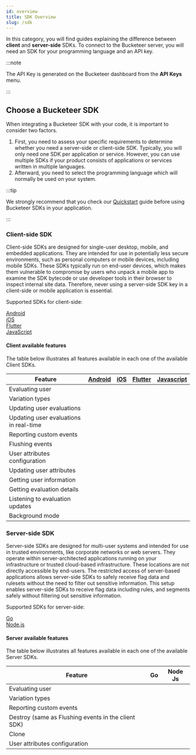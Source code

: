 ```yaml
---
id: overview
title: SDK Overview
slug: /sdk
---
```




In this category, you will find guides explaining the difference between **client** and **server-side** SDKs. To connect to the Bucketeer server, you will need an SDK for your programming language and an API key.

:::note

The API Key is generated on the Bucketeer dashboard from the **API Keys** menu.

:::

## Choose a Bucketeer SDK

When integrating a Bucketeer SDK with your code, it is important to consider two factors.

1. First, you need to assess your specific requirements to determine whether you need a server-side or client-side SDK. Typically, you will only need one SDK per application or service. However, you can use multiple SDKs if your product consists of applications or services written in multiple languages.
2. Afterward, you need to select the programming language which will normally be used on your system.

:::tip

We strongly recommend that you check our [Quickstart](/getting-started/quickstart) guide before using Bucketeer SDKs in your application.

:::

### Client-side SDK

Client-side SDKs are designed for single-user desktop, mobile, and embedded applications. They are intended for use in potentially less secure environments, such as personal computers or mobile devices, including mobile SDKs. These SDKs typically run on end-user devices, which makes them vulnerable to compromise by users who unpack a mobile app to examine the SDK bytecode or use developer tools in their browser to inspect internal site data. Therefore, never using a server-side SDK key in a client-side or mobile application is essential.

Supported SDKs for client-side:


<div className="row" style={{maxWidth: '500px'}}>

  <div className="col--3 text--center">
    <a href="/sdk/client-side/android" className="brand-link">
      <i className="android-icon brand-icon"></i>
      <span>Android</span>
    </a>
  </div>

  <div className="col--3 text--center">
    <a href="/sdk/client-side/ios" className="brand-link">
      <i className="ios-icon brand-icon"></i>
      <span>iOS</span>
    </a>
  </div>

  <div className="col--3 text--center">
    <a href="/sdk/client-side/flutter" className="brand-link">
      <i className="flutter-icon brand-icon"></i>
      <span>Flutter</span>
    </a>
  </div>

  <div className="col--3 text--center">
    <a href="/sdk/client-side/javascript" className="brand-link">
      <i className="javascript-icon brand-icon"></i>
      <span>JavaScript</span>
    </a>
  </div>

</div>

#### Client available features

The table below illustrates all features available in each one of the available Client SDKs.

<div className="center-table">
  <table>
    <thead>
      <tr>
        <th>Feature</th>
        <th><a href="/sdk/client-side/android">Android</a> </th>
        <th><a href="/sdk/client-side/ios">iOS</a></th>
        <th><a href="/sdk/client-side/flutter">Flutter</a></th>
        <th><a href="/sdk/client-side/javascript">Javascript</a></th>
      </tr>
    </thead>
    <tbody>
      <tr>
        <td>Evaluating user</td>
        <td><CheckSVG/></td>
        <td><CheckSVG/></td>
        <td><CheckSVG/></td>
        <td><CheckSVG/></td>
      </tr>
      <tr>
        <td>Variation types</td>
        <td><CheckSVG/></td>
        <td><CheckSVG/></td>
        <td><CheckSVG/></td>
        <td><CheckSVG/></td>
      </tr>
      <tr>
        <td>Updating user evaluations</td>
        <td><CheckSVG/></td>
        <td><CheckSVG/></td>
        <td><CheckSVG/></td>
        <td><CheckSVG/></td>
      </tr>
      <tr>
        <td>Updating user evaluations in real-time</td>
        <td><CheckSVG/></td>
        <td><CheckSVG/></td>
        <td><CheckSVG/></td>
        <td><UncheckSVG/></td>
      </tr>
      <tr>
        <td>Reporting custom events</td>
        <td><CheckSVG/></td>
        <td><CheckSVG/></td>
        <td><CheckSVG/></td>
        <td><CheckSVG/></td>
      </tr>
      <tr>
        <td>Flushing events</td>
        <td><CheckSVG/></td>
        <td><CheckSVG/></td>
        <td><CheckSVG/></td>
        <td><CheckSVG/></td>
      </tr>
      <tr>
        <td>User attributes configuration</td>
        <td><CheckSVG/></td>
        <td><CheckSVG/></td>
        <td><CheckSVG/></td>
        <td><CheckSVG/></td>
      </tr>
      <tr>
        <td>Updating user attributes</td>
        <td><CheckSVG/></td>
        <td><CheckSVG/></td>
        <td><CheckSVG/></td>
        <td><CheckSVG/></td>
      </tr>
      <tr>
        <td>Getting user information</td>
        <td><CheckSVG/></td>
        <td><CheckSVG/></td>
        <td><CheckSVG/></td>
        <td><CheckSVG/></td>
      </tr>
      <tr>
        <td>Getting evaluation details</td>
        <td><CheckSVG/></td>
        <td><CheckSVG/></td>
        <td><CheckSVG/></td>
        <td><CheckSVG/></td>
      </tr>
      <tr>
        <td>Listening to evaluation updates</td>
        <td><CheckSVG/></td>
        <td><CheckSVG/></td>
        <td><CheckSVG/></td>
        <td><CheckSVG/></td>
      </tr>
      <tr>
        <td>Background mode</td>
        <td><CheckSVG/></td>
        <td><CheckSVG/></td>
        <td><CheckSVG/></td>
        <td><UncheckSVG/></td>
      </tr>
    </tbody>
  </table>
</div>



### Server-side SDK

Server-side SDKs are designed for multi-user systems and intended for use in trusted environments, like corporate networks or web servers. They operate within server-architected applications running on your infrastructure or trusted cloud-based infrastructure. These locations are not directly accessible by end-users. The restricted access of server-based applications allows server-side SDKs to safely receive flag data and rulesets without the need to filter out sensitive information. This setup enables server-side SDKs to receive flag data including rules, and segments safely without filtering out sensitive information.

Supported SDKs for server-side:

<div className="row" style={{maxWidth: '500px'}}>

  <div className="col--3 text--center">
    <a href="/sdk#server-side-sdk" className="brand-link">
      <i className="golang-icon brand-icon"></i>
      <span>Go</span>
    </a>
  </div>

  <div className="col--3 text--center">
    <a href="/sdk#server-side-sdk" className="brand-link">
      <i className="nodejs-icon brand-icon"></i>
      <span>Node.js</span>
    </a>
  </div>

</div>

#### Server available features

The table below illustrates all features available in each one of the available Server SDKs.

<div className="center-table">
  <table>
    <thead>
      <tr>
        <th>Feature</th>
        <th>Go</th>
        <th>Node Js</th>
      </tr>
    </thead>
    <tbody>
      <tr>
        <td>Evaluating user</td>
        <td><CheckSVG/></td>
        <td><CheckSVG/></td>
      </tr>
      <tr>
        <td>Variation types</td>
        <td><CheckSVG/></td>
        <td><CheckSVG/></td>
      </tr>
      <tr>
        <td>Reporting custom events</td>
        <td><CheckSVG/></td>
        <td><CheckSVG/></td>
      </tr>
      <tr>
        <td>Destroy (same as Flushing events in the client SDK)</td>
        <td><CheckSVG/></td>
        <td><CheckSVG/></td>
      </tr>
      <tr>
        <td>Clone</td>
        <td><CheckSVG/></td>
        <td><UncheckSVG/></td>
      </tr>
      <tr>
        <td>User attributes configuration</td>
        <td><CheckSVG/></td>
        <td><CheckSVG/></td>
      </tr>
    </tbody>
  </table>
</div>
